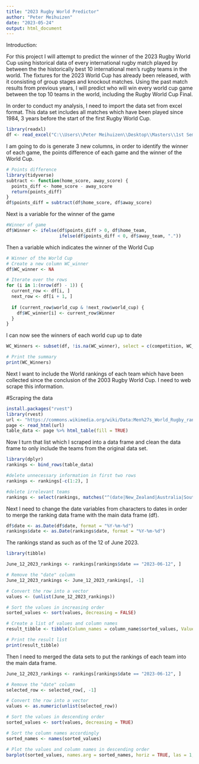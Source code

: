 ```yaml
---
title: "2023 Rugby World Predictor"
author: "Peter Meihuizen"
date: "2023-05-24"
output: html_document
---
```

Introduction:

For this project I will attempt to predict the winner of the 2023 Rugby World Cup using historical data of every international rugby match played by between the the historically best 10 international men's rugby teams in the world. The fixtures for the 2023 World Cup has already been released, with it consisting of group stages and knockout matches. Using the past match results from previous years, I will predict who will win every world cup game between the top 10 teams in the world, including the Rugby World Cup Final.

In order to conduct my analysis, I need to import the data set from excel format. This data set includes all matches which have been played since 1984, 3 years before the start of the first Rugby World Cup. 

```r
library(readxl)
df <- read_excel("C:\\Users\\Peter Meihuizen\\Desktop\\Masters\\1st Semester\\Data Science\\World Cup Project\\Rugby_matches_data_1984-2023.xlsx")
```

I am going to do is generate 3 new columns, in order to identify the winner of each game, the points difference of each game and the winner of the World Cup.

```r
# Points difference
library(tidyverse)
subtract <- function(home_score, away_score) {
  points_diff <- home_score - away_score
  return(points_diff)
}
df$points_diff = subtract(df$home_score, df$away_score)
```

Next is a variable for the winner of the game

```r
#Winner of game 
df$Winner <- ifelse(df$points_diff > 0, df$home_team,
                    ifelse(df$points_diff < 0, df$away_team, "."))
```

Then a variable which indicates the winner of the World Cup

```r
# Winner of the World Cup
# Create a new column WC_winner
df$WC_winner <- NA

# Iterate over the rows
for (i in 1:(nrow(df) - 1)) {
  current_row <- df[i, ]
  next_row <- df[i + 1, ]
  
  if (current_row$world_cup & !next_row$world_cup) {
    df$WC_winner[i] <- current_row$Winner
  }
}
```

I can now see the winners of each world cup up to date

```r
WC_Winners <- subset(df, !is.na(WC_winner), select = c(competition, WC_winner))

# Print the summary
print(WC_Winners)
```

Next I want to include the World rankings of each team which have been collected since the conclusion of the 2003 Rugby World Cup. I need to web scrape this information.

#Scraping the data
```r
install.packages("rvest")
library(rvest)
url <- "https://commons.wikimedia.org/wiki/Data:Men%27s_World_Rugby_rankings.tab"
page <- read_html(url)
table_data <- page %>% html_table(fill = TRUE)
```

Now I turn that list which I scraped into a data frame and clean the data frame to only include the teams from the original data set.

```r
library(dplyr)
rankings <- bind_rows(table_data)

#delete unnecessary information in first two rows
rankings <- rankings[-c(1:2), ]

#delete irrelevant teams
rankings <- select(rankings, matches("^(date|New_Zealand|Australia|South_Africa|France|England|Ireland|Wales|Scotland|Italy|Argentina)$"))
```

Next I need to change the date variables from characters to dates in order to merge the ranking data frame with the main data frame (df).

```r
df$date <- as.Date(df$date, format = "%Y-%m-%d")
rankings$date <- as.Date(rankings$date, format = "%Y-%m-%d")
```

The rankings stand as such as of the 12 of June 2023.

```r
library(tibble)

June_12_2023_rankings <- rankings[rankings$date == "2023-06-12", ]

# Remove the "date" column
June_12_2023_rankings <- June_12_2023_rankings[, -1]

# Convert the row into a vector
values <- (unlist(June_12_2023_rankings))

# Sort the values in increasing order
sorted_values <- sort(values, decreasing = FALSE)

# Create a list of values and column names
result_tibble <- tibble(Column_names = column_name$sorted_values, Value = as.character(sorted_values))

# Print the result list
print(result_tibble)

```


Then I need to merged the data sets to put the rankings of each team into the main data frame.

```r
June_12_2023_rankings <- rankings[rankings$date == "2023-06-12", ]

# Remove the "date" column
selected_row <- selected_row[, -1]

# Convert the row into a vector
values <- as.numeric(unlist(selected_row))

# Sort the values in descending order
sorted_values <- sort(values, decreasing = TRUE)

# Sort the column names accordingly
sorted_names <- names(sorted_values)

# Plot the values and column names in descending order
barplot(sorted_values, names.arg = sorted_names, horiz = TRUE, las = 1, main = "Rankings on 2023-06-12")

```

